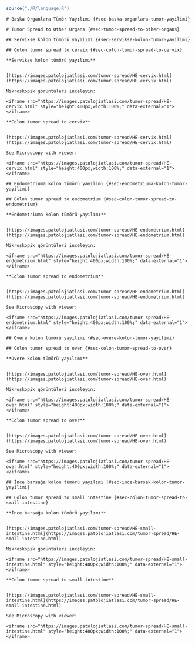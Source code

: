 ```r

source("./R/language.R")

```

```asis

# Başka Organlara Tümör Yayılımı {#sec-baska-organlara-tumor-yayilimi} 

```

```asis

# Tumor Spread to Other Organs {#sec-tumor-spread-to-other-organs} 

```

```asis

## Servikse kolon tümörü yayılımı {#sec-servikse-kolon-tumor-yayilimi} 

```

```asis

## Colon tumor spread to cervix {#sec-colon-tumor-spread-to-cervix} 

```

```asis

**Servikse kolon tümörü yayılımı**


[https://images.patolojiatlasi.com/tumor-spread/HE-cervix.html](https://images.patolojiatlasi.com/tumor-spread/HE-cervix.html)

Mikroskopik görüntüleri inceleyin:

<iframe src="https://images.patolojiatlasi.com/tumor-spread/HE-cervix.html" style="height:400px;width:100%;" data-external="1"></iframe>

```

```asis

**Colon tumor spread to cervix**


[https://images.patolojiatlasi.com/tumor-spread/HE-cervix.html](https://images.patolojiatlasi.com/tumor-spread/HE-cervix.html)

See Microscopy with viewer: 

<iframe src="https://images.patolojiatlasi.com/tumor-spread/HE-cervix.html" style="height:400px;width:100%;" data-external="1"></iframe>

```

```asis

## Endometriuma kolon tümörü yayılımı {#sec-endometriuma-kolon-tumor-yayilimi} 

```

```asis

## Colon tumor spread to endometrium {#sec-colon-tumor-spread-to-endometrium} 

```

```asis

**Endometriuma kolon tümörü yayılımı**


[https://images.patolojiatlasi.com/tumor-spread/HE-endometrium.html](https://images.patolojiatlasi.com/tumor-spread/HE-endometrium.html)

Mikroskopik görüntüleri inceleyin:

<iframe src="https://images.patolojiatlasi.com/tumor-spread/HE-endometrium.html" style="height:400px;width:100%;" data-external="1"></iframe>

```

```asis

**Colon tumor spread to endometrium**


[https://images.patolojiatlasi.com/tumor-spread/HE-endometrium.html](https://images.patolojiatlasi.com/tumor-spread/HE-endometrium.html)

See Microscopy with viewer: 

<iframe src="https://images.patolojiatlasi.com/tumor-spread/HE-endometrium.html" style="height:400px;width:100%;" data-external="1"></iframe>

```

```asis

## Overe kolon tümörü yayılımı {#sec-overe-kolon-tumor-yayilimi} 

```

```asis

## Colon tumor spread to over {#sec-colon-tumor-spread-to-over} 

```

```asis

**Overe kolon tümörü yayılımı**


[https://images.patolojiatlasi.com/tumor-spread/HE-over.html](https://images.patolojiatlasi.com/tumor-spread/HE-over.html)

Mikroskopik görüntüleri inceleyin:

<iframe src="https://images.patolojiatlasi.com/tumor-spread/HE-over.html" style="height:400px;width:100%;" data-external="1"></iframe>

```

```asis

**Colon tumor spread to over**


[https://images.patolojiatlasi.com/tumor-spread/HE-over.html](https://images.patolojiatlasi.com/tumor-spread/HE-over.html)

See Microscopy with viewer: 

<iframe src="https://images.patolojiatlasi.com/tumor-spread/HE-over.html" style="height:400px;width:100%;" data-external="1"></iframe>

```

```asis

## İnce barsağa kolon tümörü yayılımı {#sec-ince-barsak-kolon-tumor-yayilimi} 

```

```asis

## Colon tumor spread to small intestine {#sec-colon-tumor-spread-to-small-intestine} 

```

```asis

**İnce barsağa kolon tümörü yayılımı**


[https://images.patolojiatlasi.com/tumor-spread/HE-small-intestine.html](https://images.patolojiatlasi.com/tumor-spread/HE-small-intestine.html)

Mikroskopik görüntüleri inceleyin:

<iframe src="https://images.patolojiatlasi.com/tumor-spread/HE-small-intestine.html" style="height:400px;width:100%;" data-external="1"></iframe>

```

```asis

**Colon tumor spread to small intestine**


[https://images.patolojiatlasi.com/tumor-spread/HE-small-intestine.html](https://images.patolojiatlasi.com/tumor-spread/HE-small-intestine.html)

See Microscopy with viewer: 

<iframe src="https://images.patolojiatlasi.com/tumor-spread/HE-small-intestine.html" style="height:400px;width:100%;" data-external="1"></iframe>

```
